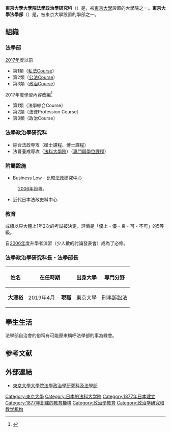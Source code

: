{{Prose|time=2021-01-01T11:02:24+00:00}}
{{Refimprove|time=2021-01-01T11:02:24+00:00}}
'''東京大學大學院法學政治學研究科'''（{{lang|ja|東京大学大学院法学政治学研究科}}）是，被[[东京大学|東京大學]]設置的大學院之一。'''東京大學法學部'''（{{lang|ja|東京大学法学部}}）是，被東京大學設置的學部之一。

== 組織 ==
=== 法學部 ===
[[2017年|2017年]]度以前
*第1類（[[私法|私法]]Course）
*第2類（[[公法|公法]]Course）
*第3類（[[政治|政治]]Course）
2017年度學習內容改編<ref>{{Cite web |url=http://www.j.u-tokyo.ac.jp/about/message/ |title=研究科長・學部長寒暄 |access-date=2020-12-08 |archive-date=2021-02-21 |archive-url=https://web.archive.org/web/20210221071315/http://www.j.u-tokyo.ac.jp/about/message/ |dead-url=no }}</ref>
*第1類（法學綜合Course）
*第2類（法律Profession Course）
*第3類（政治Course）

=== 法學政治學研究科 ===
*綜合法政専攻（碩士課程、博士課程）
*法曹養成専攻（[[法科大学院|法科大學院]]）（[[专业硕士|專門職學位課程]]）

=== 附屬設施 ===
*Business Low・比較法政研究中心
:[[2006年|2006年]]設置。
*近代日本法政史料中心

=== 教育 ===
成績以只大體上1年2次的考試被決定，評價是「優上・優・良・可・不可」的5等級。

自[[2006年|2006年]]度升學者演習（少人數的討論發表會）成為了必修。

=== 法學政治學研究科長・法學部長 ===
{|class="wikitable" style="font-size:95%; border-right-style:none; border-left-style:none;"
!姓名!!在任時期!!出身大學!!專門分野
|-
|'''[[大澤裕|大澤裕]]'''||[[2019年|2019年]]{{0}}4月 - '''現職'''||東京大學||[[刑事訴訟法|刑事訴訟法]]
|}

== 學生生活 ==
法學部自治會的俗稱有可能原來稱呼法學部的事為綠會。

== 参考文献 ==
{{Reflist}}

== 外部連結 ==
*[http://www.j.u-tokyo.ac.jp 東京大學大學院法學政治學研究科及法學部] {{Wayback|url=http://www.j.u-tokyo.ac.jp/ |date=20210221071331 }} {{ja}}

{{法科大学院}}
{{DEFAULTSORT:Tokyo Daigaku Daigakuin Hogaku Seiji Kenkyuka Hogakubu}}
[[Category:東京大學|Category:東京大學]]
[[Category:日本的法科大学院|Category:日本的法科大学院]]
[[Category:1877年日本建立|Category:1877年日本建立]]
[[Category:1877年創建的教育機構|Category:1877年創建的教育機構]]
[[Category:政治學教育|Category:政治學教育]]
[[Category:政治学研究和教学机构|Category:政治学研究和教学机构]]